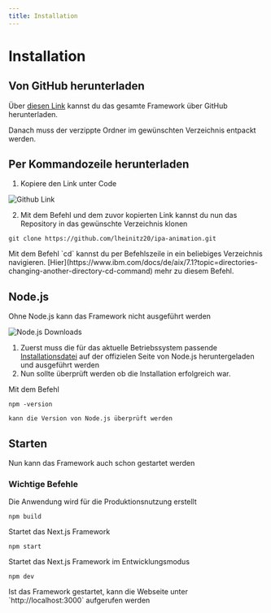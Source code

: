 ```yaml
---
title: Installation
---
```


# Installation

## Von GitHub herunterladen

Über [diesen Link](https://github.com/lheinitz20/ipa-animation/archive/refs/heads/main.zip) kannst du das gesamte Framework über GitHub herunterladen.

Danach muss der verzippte Ordner im gewünschten Verzeichnis entpackt werden.

## Per Kommandozeile herunterladen

1. Kopiere den Link unter Code

![Github Link](https://raw.githubusercontent.com/lheinitz20/ipa-manual/main/public/github_code_link.png)

2. Mit dem Befehl und dem zuvor kopierten Link kannst du nun das Repository in das gewünschte Verzeichnis klonen
``` plaintext 
git clone https://github.com/lheinitz20/ipa-animation.git
``` 

<span id="sidebar-and-anchor-links" />
<Callout>
  Mit dem Befehl `cd` kannst du per Befehlszeile in ein beliebiges Verzeichnis navigieren. [Hier](https://www.ibm.com/docs/de/aix/7.1?topic=directories-changing-another-directory-cd-command) mehr zu diesem Befehl.
</Callout>

## Node.js

<Callout type="warning" emoji="⚠️">
  Ohne Node.js kann das Framework nicht ausgeführt werden
</Callout>

![Node.js Downloads](https://github.com/lheinitz20/ipa-manual/blob/main/public/nodejs-downloads.png)
1. Zuerst muss die für das aktuelle Betriebssystem passende [Installationsdatei](https://nodejs.org/de/download/) auf der offizielen Seite von Node.js heruntergeladen und ausgeführt werden
2. Nun sollte überprüft werden ob die Installation erfolgreich war. <br/>

Mit dem Befehl
```plaintext
npm -version
````
    kann die Version von Node.js überprüft werden

## Starten

<Callout emoji="✅">
  Nun kann das Framework auch schon gestartet werden
</Callout>

### Wichtige Befehle

Die Anwendung wird für die Produktionsnutzung erstellt
```plaintext
npm build
```
Startet das Next.js Framework
```plaintext
npm start
````
Startet das Next.js Framework im Entwicklungsmodus
```plaintext
npm dev
````

<Callout>
Ist das Framework gestartet, kann die Webseite unter `http://localhost:3000` aufgerufen werden
</Callout>